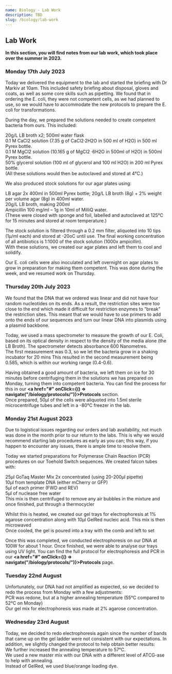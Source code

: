```yaml
---
name: Biology - Lab Work
description: TBD
slug: /biology/lab-work
---
```



## Lab Work

<b>
	In this section, you will find notes from our lab work, which took place over the summer in 2023.
</b>

### Monday 17th July 2023

Today we delivered the equipment to the lab and started the briefing with Dr Markiv at 10am. This included safety briefing about disposal, gloves and coats, as well as some core skills such as pipetting. We found that in ordering the E. coli, they were not competent cells, as we had planned to use, so we would have to accommodate the new protocols to prepare the E. coli for transformations.

During the day, we prepared the solutions needed to create competent bacteria from ours. This included:

20g/L LB broth x2; 500ml water flask  
0.1 M CaCl2 solution (7.35 g of CaCl2·2H2O in 500 ml of H2O) in 500 ml Pyrex bottle.  
0.1 M MgCl2 solution (10.165 g of MgCl2 ·6H2O in 500ml of H2O) in 500ml Pyrex bottle.  
50% glycerol solution (100 ml of glycerol and 100 ml H2O) in 200 ml Pyrex bottle.  
(All these solutions would then be autoclaved and stored at 4°C.)

We also produced stock solutions for our agar plates using:

LB agar 2x 400ml in 500ml Pyrex bottle; 20g/L LB broth (8g) + 2% weight per volume agar (8g) in 400ml water.  
20g/L LB broth, making 200ml  
Ampicillin 100 mg/ml – 1g in 10ml of MilliQ water.  
(These were closed with sponge and foil, labelled and autoclaved at 125°C for 15 minutes and stored at room temperature.)

The stock solution is filtered through a 0.2 mm filter, aliquoted into 10 tips (1μ/ml each) and stored at -20oC until use. The final working concentration of all antibiotics is 1:1000 of the stock solution (1000x ampicillin).  
With these solutions, we created our agar plates and left them to cool and solidify.

Our E. coli cells were also inoculated and left overnight on agar plates to grow in preparation for making them competent. This was done during the week, and we resumed work on Thursday.

### Thursday 20th July 2023

We found that the DNA that we ordered was linear and did not have four random nucleotides on its ends. As a result, the restriction sites were too close to the end which made it difficult for restriction enzymes to “break” the restriction sites. This meant that we would have to use primers to add onto the ends of our sequences and turn our linear DNA into plasmids using a plasmid backbone.

Today, we used a mass spectrometer to measure the growth of our E. Coli, based on its optical density in respect to the density of the media alone (the LB Broth). The spectrometer detects absorbance 600 Nanometres.  
The first measurement was 0.3, so we let the bacteria grow in a shaking incubator for 20 mins
This resulted in the second measurement being 0.585, which is within our working range (0.4-0.6).

Having obtained a good amount of bacteria, we left them on ice for 30 minutes before centrifuging them in the solutions we has prepared on Monday, turning them into competent bacteria. You can find the process for this in our <b><a href="#" onClick={() => navigate("/biology/protocols/")}>Protocols</a></b> section.  
Once prepared, 50μl of the cells were aliquoted into 1.5ml sterile microcentrifuge tubes and left in a -80°C freezer in the lab.

### Monday 21st August 2023

Due to logistical issues regarding our orders and lab availability, not much was done in the month prior to our return to the labs. This is why we would recommend starting lab procedures as early as you can; this way, if you happen to encounter any issues, there is ample time to resolve them.

Today we started preparations for Polymerase Chain Reaction (PCR) procedures on our Toehold Switch sequences. We created falcon tubes with:

25μl GoTaq Master Mix 2x concentrated (using 20-200μl pipette)  
10μl from template DNA (either mCherry or GFP)  
5μl of each primer (FWD and REV)  
5μl of nuclease free water  
This mix is then centrifuged to remove any air bubbles in the mixture and once finished, put through a thermocycler

Whilst this is heated, we created our gel trays for electrophoresis at 1% agarose concentration along with 10μl GelRed nucleic acid. This mix is then microwaved  
Once cooled, the gel is poured into a tray with the comb and left to set

Once this was completed, we conducted electrophoresis on our DNA at 100W for about 1 hour. Once finished, we were able to analyse our trays using UV light. You can find the full protocol for electrophoresis and PCR in our <b><a href="#" onClick={() => navigate("/biology/protocols/")}>Protocols</a></b> page.

### Tuesday 22nd August

Unfortunately, our DNA had not amplified as expected, so we decided to redo the process from Monday with a few adjustments:  
PCR was redone, but at a higher annealing temperature (55°C compared to 52°C on Monday)  
Our gel mix for electrophoresis was made at 2% agarose concentration.

### Wednesday 23rd August

Today, we decided to redo electrophoresis again since the number of bands that came up on the gel ladder were not consistent with our expectations. In addition, we slightly changed the protocol to help obtain better results:  
We further increased the annealing temperature to 57°C.  
We used a new master mix with our DNA with a different level of ATCG-ase to help with annealing.  
Instead of GelRed, we used blue/orange loading dye.
